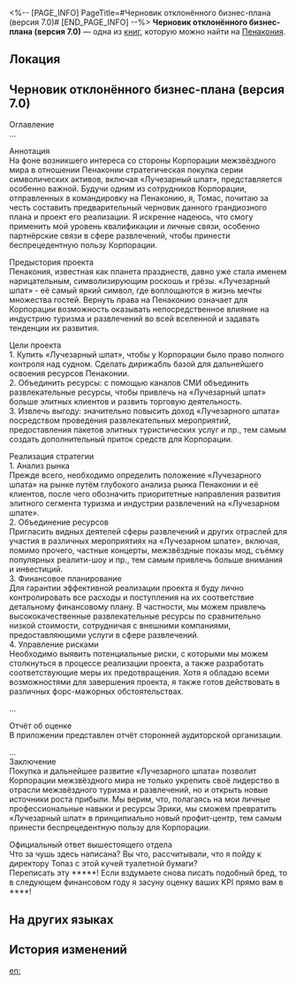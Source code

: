 <%-- [PAGE_INFO]
PageTitle=#Черновик отклонённого бизнес-плана (версия 7.0)#
[END_PAGE_INFO] --%>
{{Дополнить}}
{{Книга Инфобокс
|id           = 360
|partIds      = 190655
|Название     = 
|Изображение  = Предмет Книга Пенакония.png
|Мир          = Пенакония
|Томов        = 1
|Автор        = <!--нужно добавить-->
|Описание     = Бизнес-план, разработанный Томасом, сотрудником Корпорации, и который по какой-то причине был отклонён.
|Том1         = {{tx}}
|Источник1    = {{tx|Отсутствует источник}}
|Персонажи    = 
|Фракции      = 
}}
'''Черновик отклонённого бизнес-плана (версия 7.0)''' — одна из [[Книги|книг]], которую можно найти на [[Пенакония]].

==Локация==
{{Отметка карты|<!--название карты-->|<!--id отметки-->}}

==Черновик отклонённого бизнес-плана (версия 7.0)==
Оглавление<br />
...

Аннотация<br />
На фоне возникшего интереса со стороны Корпорации межзвёздного мира в отношении Пенаконии стратегическая покупка серии символических активов, включая «Лучезарный шпат», представляется особенно важной. Будучи одним из сотрудников Корпорации, отправленных в командировку на Пенаконию, я, Томас, почитаю за честь составить предварительный черновик данного грандиозного плана и проект его реализации. Я искренне надеюсь, что смогу применить мой уровень квалификации и личные связи, особенно партнёрские связи в сфере развлечений, чтобы принести беспрецедентную пользу Корпорации.

Предыстория проекта<br />
Пенакония, известная как планета празднеств, давно уже стала именем нарицательным, символизирующим роскошь и грёзы. «Лучезарный шпат» - её самый яркий символ, где воплощаются в жизнь мечты множества гостей. Вернуть права на Пенаконию означает для Корпорации возможность оказывать непосредственное влияние на индустрию туризма и развлечений во всей вселенной и задавать тенденции их развития.

Цели проекта<br />
1. Купить «Лучезарный шпат», чтобы у Корпорации было право полного контроля над судном. Сделать дирижабль базой для дальнейшего освоения ресурсов Пенаконии.<br />
2. Объединить ресурсы: с помощью каналов СМИ объединить развлекательные ресурсы, чтобы привлечь на «Лучезарный шпат» больше элитных клиентов и развить торговую деятельность.<br />
3. Извлечь выгоду: значительно повысить доход «Лучезарного шпата» посредством проведения развлекательных мероприятий, предоставления пакетов элитных туристических услуг и пр., тем самым создать дополнительный приток средств для Корпорации.

Реализация стратегии<br />
1. Анализ рынка<br />
Прежде всего, необходимо определить положение «Лучезарного шпата» на рынке путём глубокого анализа рынка Пенаконии и её клиентов, после чего обозначить приоритетные направления развития элитного сегмента туризма и индустрии развлечений на «Лучезарном шпате».<br />
2. Объединение ресурсов<br />
Пригласить видных деятелей сферы развлечений и других отраслей для участия в различных мероприятиях на «Лучезарном шпате», включая, помимо прочего, частные концерты, межзвёздные показы мод, съёмку популярных реалити-шоу и пр., тем самым привлечь больше внимания и инвестиций.<br />
3. Финансовое планирование<br />
Для гарантии эффективной реализации проекта я буду лично контролировать все расходы и поступления на их соответствие детальному финансовому плану. В частности, мы можем привлечь высококачественные развлекательные ресурсы по сравнительно низкой стоимости, сотрудничая с внешними компаниями, предоставляющими услуги в сфере развлечений.<br />
4. Управление рисками<br />
Необходимо выявить потенциальные риски, с которыми мы можем столкнуться в процессе реализации проекта, а также разработать соответствующие меры их предотвращения. Хотя я обладаю всеми возможностями для завершения проекта, я также готов действовать в различных форс-мажорных обстоятельствах.

...

Отчёт об оценке<br />
В приложении представлен отчёт сторонней аудиторской организации.

...<br />
Заключение<br />
Покупка и дальнейшее развитие «Лучезарного шпата» позволит Корпорации межзвёздного мира не только укрепить своё лидерство в отрасли межзвёздного туризма и развлечений, но и открыть новые источники роста прибыли. Мы верим, что, полагаясь на мои личные профессиональные навыки и ресурсы Эрики, мы сможем превратить «Лучезарный шпат» в принципиально новый профит-центр, тем самым принести беспрецедентную пользу для Корпорации.


Официальный ответ вышестоящего отдела<br />
Что за чушь здесь написана? Вы что, рассчитывали, что я пойду к директору Топаз с этой кучей туалетной бумаги?<br />
Переписать эту *****! Если вздумаете снова писать подобный бред, то в следующем финансовом году я засуну оценку ваших KPI прямо вам в ****!

==На других языках==
{{На других языках
|en   = Shelved Business Proposal Draft (Version 7.0)
|zhs  = 废弃的商业计划书草案（7.0版）
|zht  = 廢棄的商業計畫書草案（7.0版）
|ja   = 破棄された事業企画書の草案（Ver.7.0）
|ko   = 폐기된 비즈니스 기획서 초안(7.0 버전)
|es   = Borrador de propuesta de negocios archivada (versión 7.0)
|fr   = Proposition commerciale classée (version 7.0)
|ru   = Черновик отклонённого бизнес-плана (версия 7.0)
|th   = แผนธุรกิจฉบับร่างที่ไม่ใช้แล้ว (เวอร์ชัน 7.0)
|vi   = Bản Thảo Kế Hoạch Kinh Doanh Đã Bỏ (Phiên Bản 7.0)
|de   = Ad acta gelegter Entwurf für einen Geschäftsvorschlag (Version 7.0)
|id   = Rancangan Rencana Bisnis yang Dibuang (Versi 7.0)
|pt   = Rascunho da Proposta Comercial Arquivada (versão 7.0)
}}

==История изменений==
{{История изменений|3.5}}

[[en:]]